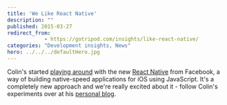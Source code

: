 ```yaml
---
title: 'We Like React Native'
description: ""
published: 2015-03-27
redirect_from: 
            - https://gotripod.com/insights/like-react-native/
categories: "Development insights, News"
hero: ../../../defaultHero.jpg
---
```

Colin's started [playing around](http://colinramsay.co.uk/2015/03/27/react-native-simple-native-module.html) with the new [React Native](http://facebook.github.io/react-native/) from Facebook, a way of building native-speed applications for iOS using JavaScript. It's a completely new approach and we're really excited about it - follow Colin's experiments over at his [personal blog](http://colinramsay.co.uk/2015/03/27/react-native-simple-native-module.html).
